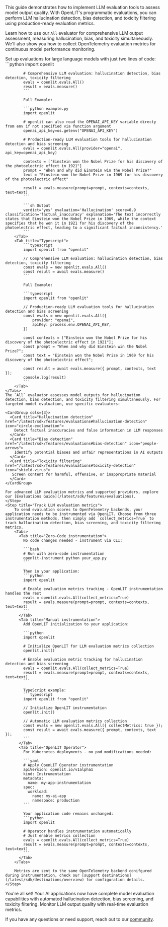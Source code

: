 This guide demonstrates how to implement LLM evaluation tools to assess model output quality. With OpenLIT's programmatic evaluations, you can perform LLM hallucination detection, bias detection, and toxicity filtering using production-ready evaluation metrics.

Learn how to use our `All` evaluator for comprehensive LLM output assessment, measuring hallucination, bias, and toxicity simultaneously. We'll also show you how to collect OpenTelemetry evaluation metrics for continuous model performance monitoring.

<Steps>
    <Step title="Initialize Evaluations">
      Set up evaluations for large language models with just two lines of code:
      <Tabs>
        <Tab title="Python">
            ```python
            import openlit

            # Comprehensive LLM evaluation: hallucination detection, bias detection, toxicity filtering
            evals = openlit.evals.All()
            result = evals.measure()
            ```

            Full Example:

            ```python example.py
            import openlit

            # openlit can also read the OPENAI_API_KEY variable directy from env if not specified via function argument
            openai_api_key=os.getenv("OPENAI_API_KEY")
            
            # Production-ready LLM evaluation tools for hallucination detection and bias screening
            evals = openlit.evals.All(provider="openai", api_key=openai_api_key)

            contexts = ["Einstein won the Nobel Prize for his discovery of the photoelectric effect in 1921"]
            prompt = "When and why did Einstein win the Nobel Prize?"
            text = "Einstein won the Nobel Prize in 1969 for his discovery of the photoelectric effect"

            result = evals.measure(prompt=prompt, contexts=contexts, text=text)
            ```

            ```sh Output
            verdict='yes' evaluation='Hallucination' score=0.9 classification='factual_inaccuracy' explanation='The text incorrectly states that Einstein won the Nobel Prize in 1969, while the context specifies that he won it in 1921 for his discovery of the photoelectric effect, leading to a significant factual inconsistency.'
            ```
        </Tab>
        <Tab title="Typescript">
            ```typescript
            import openlit from "openlit"

            // Comprehensive LLM evaluation: hallucination detection, bias detection, toxicity filtering
            const evals = new openlit.evals.All()
            const result = await evals.measure()
            ```

            Full Example:

            ```typescript
            import openlit from "openlit"

            // Production-ready LLM evaluation tools for hallucination detection and bias screening
            const evals = new openlit.evals.All({
                provider: "openai",
                apiKey: process.env.OPENAI_API_KEY,
            })

            const contexts = ["Einstein won the Nobel Prize for his discovery of the photoelectric effect in 1921"];
            const prompt = "When and why did Einstein win the Nobel Prize?";
            const text = "Einstein won the Nobel Prize in 1969 for his discovery of the photoelectric effect";

            const result = await evals.measure({ prompt, contexts, text });
            console.log(result)
            ```
        </Tab>
    </Tabs>
    The `All` evaluator assesses model outputs for hallucination detection, bias detection, and toxicity filtering simultaneously. For targeted model evaluation, use specific evaluators:

    <CardGroup cols={3}>
      <Card title="Hallucination detection" href="/latest/sdk/features/evaluations#hallucination-detection" icon="circle-exclamation">
        Detect factual inaccuracies and false information in LLM responses
      </Card>
      <Card title="Bias detection" href="/latest/sdk/features/evaluations#bias-detection" icon="people-arrows">
        Identify potential biases and unfair representations in AI outputs
      </Card>
      <Card title="Toxicity filtering" href="/latest/sdk/features/evaluations#toxicity-detection" icon="shield-virus">
       Screen content for harmful, offensive, or inappropriate material
      </Card>
    </CardGroup>

    For advanced LLM evaluation metrics and supported providers, explore our [Evaluations Guide](/latest/sdk/features/evaluations).
    </Step>
    <Step title="Track LLM evaluation metrics">
        To send evaluation scores to OpenTelemetry backends, your application needs to be instrumented via OpenLIT. Choose from three instrumentation methods, then simply add `collect_metrics=True` to track hallucination detection, bias screening, and toxicity filtering metrics.
        <Tabs>
          <Tab title="Zero-Code instrumentation">
            No code changes needed - instrument via CLI:
            
            ```bash
            # Run with zero-code instrumentation
            openlit-instrument python your_app.py
            ```
            
            Then in your application:
            ```python
            import openlit
            
            # Enable evaluation metrics tracking - OpenLIT instrumentation handles the rest
            evals = openlit.evals.All(collect_metrics=True)
            result = evals.measure(prompt=prompt, contexts=contexts, text=text)
            ```
          </Tab>
          <Tab title="Manual instrumentation">
            Add OpenLIT initialization to your application:
            
            ```python
            import openlit

            # Initialize OpenLIT for LLM evaluation metrics collection
            openlit.init()

            # Enable evaluation metric tracking for hallucination detection and bias screening
            evals = openlit.evals.All(collect_metrics=True)
            result = evals.measure(prompt=prompt, contexts=contexts, text=text)
            ```
            
            TypeScript example:
            ```typescript
            import openlit from "openlit"

            // Initialize OpenLIT instrumentation
            openlit.init()
            
            // Automatic LLM evaluation metrics collection
            const evals = new openlit.evals.All({ collectMetrics: true });
            const result = await evals.measure({ prompt, contexts, text });
            ```
          </Tab>
          <Tab title="OpenLIT Operator">
            For Kubernetes deployments - no pod modifications needed:
            
            ```yaml
            # Apply OpenLIT Operator instrumentation
            apiVersion: openlit.io/v1alpha1
            kind: Instrumentation
            metadata:
              name: my-app-instrumentation
            spec:
              workload:
                name: my-ai-app
                namespace: production
            ```
            
            Your application code remains unchanged:
            ```python
            import openlit
            
            # Operator handles instrumentation automatically
            # Just enable metrics collection
            evals = openlit.evals.All(collect_metrics=True)
            result = evals.measure(prompt=prompt, contexts=contexts, text=text)
            ```
          </Tab>
        </Tabs>
        
        Metrics are sent to the same OpenTelemetry backend conifgured during instrumentation, check our [support destinations](/latest/sdk/destinations/overview) for configuration details.
    </Step>

</Steps>

You're all set! Your AI applications now have complete model evaluation capabilities with automated hallucination detection, bias screening, and toxicity filtering. Monitor LLM output quality with real-time evaluation metrics.

If you have any questions or need support, reach out to our [community](https://join.slack.com/t/openlit/shared_invite/zt-2etnfttwg-TjP_7BZXfYg84oAukY8QRQ).